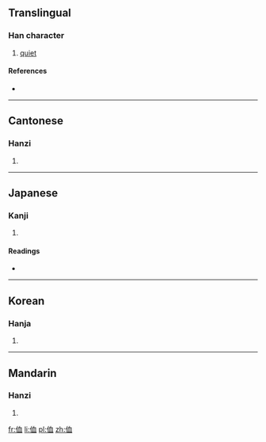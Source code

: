 ==Translingual==

===Han character===
{{Han char|rn=9|rad=人|as=06|sn=8|four=2721<sub>0</sub>|canj=人竹月廿 (OHBT)|ids=⿰[[亻]][[血]]}}

# [[quiet]]

====References====
* {{Han ref|kx=0102.040|dkj=00593|dj=0216.040|hdz=10149.080|uh=4F90|ud=20368|bh=CBC4|bd=52164}}

----

==Cantonese==

===Hanzi===
{{yue-hanzi|jyut=|y=gwik1}}

# {{defn|lang=yue|sort=人06}}

----

==Japanese==

===Kanji===
{{ja-kanji|grade=|rs=人06}}

# {{defn|lang=ja|sort=人06}}

====Readings====
* {{ja-readings|on=[[きょく]] (kyoku), [[けき]] (keki), [[き]] (ki)|kun=[[しずか]] (shizuka), [[さびしい]] (sabishii)}}

----

==Korean==

===Hanja===
{{ko-hanja|hangeul=혁|rv=hyeok|mr=hyŏk}}

# {{defn|lang=ko|sort=人06}}

----

==Mandarin==

===Hanzi===
{{cmn-hanzi|pin=[[xù]] ([[xu4]])|wg=hsü<sup>4</sup>}}

# {{defn|lang=cmn|sort=人06}}

[[fr:侐]]
[[li:侐]]
[[pl:侐]]
[[zh:侐]]